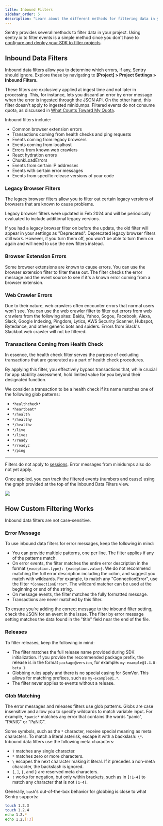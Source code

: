 ```yaml
---
title: Inbound Filters
sidebar_order: 5
description: "Learn about the different methods for filtering data in your project."
---
```


Sentry provides several methods to filter data in your project. Using sentry.io to filter events is a simple method since you don't have to [configure and deploy your SDK to filter projects](/platform-redirect/?next=/configuration/filtering/).

## Inbound Data Filters

Inbound data filters allow you to determine which errors, if any, Sentry should ignore. Explore these by navigating to **[Project] > Project Settings > Inbound Filters.**

These filters are exclusively applied at ingest time and not later in processing. This, for instance, lets you discard an error by error message when the error is ingested through the JSON API. On the other hand, this filter doesn't apply to ingested minidumps. Filtered events do not consume quota, as discussed in [What Counts Toward My Quota](/product/accounts/quotas/#what-counts-toward-my-quota-an-overview).

Inbound filters include:

- Common browser extension errors
- Transactions coming from health checks and ping requests
- Events coming from legacy browsers
- Events coming from localhost
- Errors from known web crawlers
- React hydration errors
- ChunkLoadErrors
- Events from certain IP addresses
- Events with certain error messages
- Events from specific release versions of your code

### Legacy Browser Filters

The legacy browser filters allow you to filter out certain legacy versions of browsers that are known to cause problems. 

Legacy browser filters were updated in Feb 2024 and will be periodically evaluated to include additional legacy versions.

If you had a legacy browser filter on before the update, the old filter will appear in your settings as "Deprecated". Deprecated legacy browser filters still work. However, if you turn them off, you won’t be able to turn them on again and will need to use the new filters instead.

### Browser Extension Errors

Some browser extensions are known to cause errors. You can use the browser extension filter to filter these out. The filter checks the error message and the event source to see if it's a known error coming from a browser extension.

### Web Crawler Errors

Due to their nature, web crawlers often encounter errors that normal users won't see. You can use the web crawler filter to filter out errors from web crawlers from the following sites: Baidu, Yahoo, Sogou, Facebook, Alexa, Slack, Google Indexing, Pingdom, Lytics, AWS Security Scanner, Hubspot, Bytedance, and other generic bots and spiders. Errors from Slack's Slackbot web crawler will not be filtered. 

### Transactions Coming from Health Check

In essence, the health check filter serves the purpose of excluding transactions that are generated as a part of health check procedures.

By applying this filter, you effectively bypass transactions that, while crucial for app stability assessment, hold limited value for you beyond their designated function.

We consider a transaction to be a health check if its name matches one of the following glob patterns:

- `*healthcheck*`
- `*heartbeat*`
- `*/health`
- `*/healthy`
- `*/healthz`
- `*/live`
- `*/livez`
- `*/ready`
- `*/readyz`
- `*/ping`

<hr />

<Alert title="Note" level="warning">

Filters do not apply to [sessions](/product/releases/health/#session). Error messages from minidumps also do not yet apply.

</Alert>

Once applied, you can track the filtered events (numbers and cause) using the graph provided at the top of the Inbound Data Filters view.

![](/product/data-management-settings/filtering/builtin-inbound-filters.png)

## How Custom Filtering Works

<Include name="feature-available-for-plan-trial-business.mdx" />

Inbound data filters are not case-sensitive.

### Error Message

To use inbound data filters for error messages, keep the following in mind:

- You can provide multiple patterns, one per line. The filter applies if any of the patterns match.
- On error events, the filter matches the entire error description in the format `{exception.type}: {exception.value}`. We do not recommend matching the full error description including the colon, and suggest you match with wildcards. For example, to match any "ConnectionError", use the filter `*ConnectionError*`. The wildcard matcher can be used at the beginning or end of the string.
- On message events, the filter matches the fully formatted message.
- Transactions are never matched by this filter.

To ensure you’re adding the correct message to the inbound filter setting, check the JSON for an event in the issue. The filter by error message setting matches the data found in the "title" field near the end of the file.

### Releases

To filter releases, keep the following in mind:

- The filter matches the full release name provided during SDK initialization. If you provide the recommended package prefix, the release is in the format `package@version`, for example: `my-example@1.4.0-beta.1`.
- Globbing rules apply and there is no special casing for SemVer. This allows for matching prefixes, such as `my-example@1.*`.
- The filter never applies to events without a release.

### Glob Matching

The error messages and releases filters use glob patterns. Globs are case insensitive and allow you to specify wildcards to match variable input. For example, `*panic*` matches any error that contains the words "panic", "PANIC" or "PaNiC".

Some symbols, such as the `*` character, receive special meaning as meta characters. To match a literal asterisk, escape it with a backslash: `\*`. Inbound data filters use the following meta characters:

- `?` matches any single character.
- `*` matches zero or more characters.
- `\` escapes the next character making it literal. If it precedes a non-meta character, the backslash is ignored.
- `[`, `]`, `{`, and `}` are reserved meta characters.
- `!` works for negation, but only within brackets, such as in `[!1-4]` to match any character that is not `[1-4]`.

Generally, `bash`'s out-of-the-box behavior for globbing is close to what Sentry supports:

```bash
touch 1.2.3
touch 1.2.4
echo 1.2.*
echo 1.2.[!3]
```
